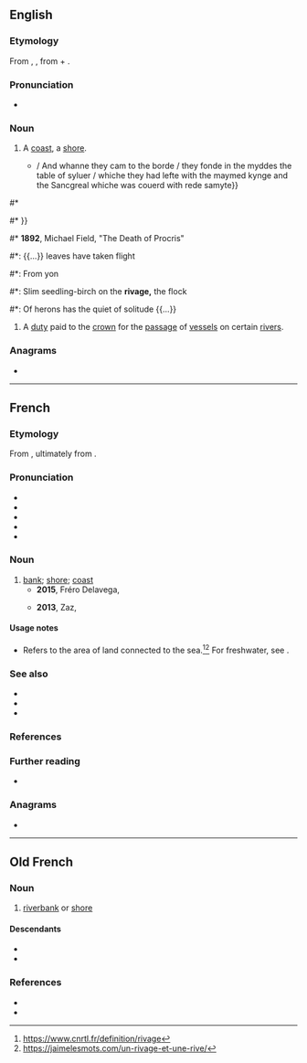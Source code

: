 ==English==

===Etymology===
From {{uder|en|xno|rivage}}, {{uder|en|frm|rivage}}, from {{m|fro|rive}} + {{m|fro|-age}}.

===Pronunciation===
* {{a|UK}} {{IPA|en|/ˈɹɪvɪdʒ/}}

===Noun===
{{en-noun}}

# {{lb|en|now|_|rare|poetic}} A [[coast]], a [[shore]].
#* {{RQ:Mlry MrtDrthr|19.21|2|XVII|xxj|passage=Ryght soo departed Galahad / Percyual / and Bors with hym / and soo they rode thre dayes / and thenne they came to a '''Ryuage''' and fonde the shyp{{...}}/ And whanne they cam to the borde / they fonde in the myddes the table of syluer / whiche they had lefte with the maymed kynge and the Sancgreal whiche was couerd with rede samyte}}
<!--Prior quote:And so they rode three dayes, and than they com to a '''ryvage''' and founde the shippe whereof the tale spekith of tofore-->
#* {{RQ:Spenser Faerie Queene|book=IV|canto=VI|passage=Pactolus with his waters shere <br>Throwes forth upon the '''rivage'''}}
#* {{RQ:Tennyson Poems 1842|volume=I|poem=Recollections of the Arabian Nights|part=V|page=25|passage=From the green '''rivage''' many a fall / Of diamond rillets musical, {{...}}}}
#* '''1892''', Michael Field, "The Death of Procris"
#*: {{...}} leaves have taken flight
#*: From yon
#*: Slim seedling-birch on the '''rivage,''' the flock
#*: Of herons has the quiet of solitude {{...}}
# {{lb|en|legal|UK|historical}} A [[duty]] paid to the [[crown]] for the [[passage]] of [[vessel]]s on certain [[river]]s.

===Anagrams===
* {{anagrams|en|a=aegirv|Argive|virgae}}

----

==French==

===Etymology===
From {{af|fr|rive|-age}}, ultimately from {{inh|fr|la|ripaticus||moorage, shore}}.

===Pronunciation===
* {{fr-IPA}}
* {{audio|fr|LL-Q150 (fra)-DSwissK-rivage.wav|Audio}}
* {{homophones|fr|rivages}}
* {{hyphenation|fr|ri|vage}}
* {{rhymes|fr|ɑʒ|s=2}}

===Noun===
{{fr-noun|m}}

# [[bank]]; [[shore]]; [[coast]]
#* '''2015''', Fréro Delavega, {{lang|fr|''Ton visage''}}
#*: {{quote|fr|Que n'ai-je ? Une planche de salut, loin du métro, de son raffut, les yeux rivés sur le '''rivage''', oublier ton lointain visage.}}
#* '''2013''', Zaz, {{lang|fr|''On ira''}}
#*: {{quote|fr|Vous êtes l'horizon, nous sommes la mer. Vous êtes les saisons, nous sommes la terre. Vous êtes le '''rivage''', et moi, je suis l'écume.}}

====Usage notes====
* Refers to the area of land connected to the sea.<ref>https://www.cnrtl.fr/definition/rivage</ref><ref>https://jaimelesmots.com/un-rivage-et-une-rive/</ref> For freshwater, see ''{{l|fr|rive}}''.

===See also===
* {{l|fr|côte}}
* {{l|fr|plage}}
* {{l|fr|rive}}

===References===
<references/>

===Further reading===
* {{R:TLFi}}

===Anagrams===
* {{l|fr|virage}}

{{C|fr|Landforms}}

----

==Old French==

===Noun===
{{fro-noun|m}}

# [[riverbank]] or [[shore]]

====Descendants====
* {{desc|en|rivage|bor=1}}
* {{desc|fr|rivage}}

===References===
* {{R:Godefroy|supplement=1}}
* {{R:Anglo-Norman On-Line Hub}}